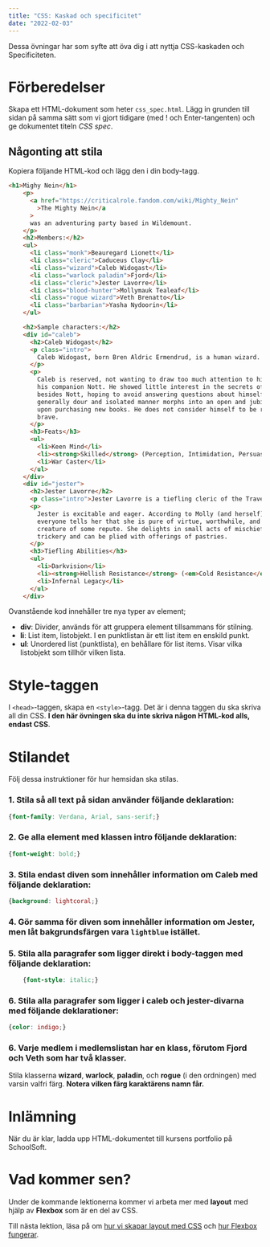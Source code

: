 ```yaml
---
title: "CSS: Kaskad och specificitet"
date: "2022-02-03"
---
```


Dessa övningar har som syfte att öva dig i att nyttja CSS-kaskaden och Specificiteten.

# Förberedelser

Skapa ett HTML-dokument som heter `css_spec.html`. Lägg in grunden till sidan på samma sätt som vi gjort tidigare (med ! och Enter-tangenten) och ge dokumentet titeln *CSS spec*.

## Någonting att stila

Kopiera följande HTML-kod och lägg den i din body-tagg.

```html
<h1>Mighy Nein</h1>
    <p>
      <a href="https://criticalrole.fandom.com/wiki/Mighty_Nein"
        >The Mighty Nein</a
      >
      was an adventuring party based in Wildemount.
    </p>
    <h2>Members:</h2>
    <ul>
      <li class="monk">Beauregard Lionett</li>
      <li class="cleric">Caduceus Clay</li>
      <li class="wizard">Caleb Widogast</li>
      <li class="warlock paladin">Fjord</li>
      <li class="cleric">Jester Lavorre</li>
      <li class="blood-hunter">Mollymauk Tealeaf</li>
      <li class="rogue wizard">Veth Brenatto</li>
      <li class="barbarian">Yasha Nydoorin</li>
    </ul>

    <h2>Sample characters:</h2>
    <div id="caleb">
      <h2>Caleb Widogast</h2>
      <p class="intro">
        Caleb Widogast, born Bren Aldric Ermendrud, is a human wizard.
      </p>
      <p>
        Caleb is reserved, not wanting to draw too much attention to himself or
        his companion Nott. He showed little interest in the secrets of people
        besides Nott, hoping to avoid answering questions about himself. Caleb's
        generally dour and isolated manner morphs into an open and jubilant mood
        upon purchasing new books. He does not consider himself to be remotely
        brave.
      </p>
      <h3>Feats</h3>
      <ul>
        <li>Keen Mind</li>
        <li><strong>Skilled</strong> (Perception, Intimidation, Persuasion)</li>
        <li>War Caster</li>
      </ul>
    </div>
    <div id="jester">
      <h2>Jester Lavorre</h2>
      <p class="intro">Jester Lavorre is a tiefling cleric of the Traveler.</p>
      <p>
        Jester is excitable and eager. According to Molly (and herself),
        everyone tells her that she is pure of virtue, worthwhile, and a
        creature of some repute. She delights in small acts of mischief and
        trickery and can be plied with offerings of pastries.
      </p>
      <h3>Tiefling Abilities</h3>
      <ul>
        <li>Darkvision</li>
        <li><strong>Hellish Resistance</strong> (<em>Cold Resistance</em>)</li>
        <li>Infernal Legacy</li>
      </ul>
    </div>
```

<Notice>

Ovanstående kod innehåller tre nya typer av element;
- **div**: Divider, används för att gruppera element tillsammans för stilning.
- **li**: List item, listobjekt. I en punktlistan är ett list item en enskild punkt.
- **ul**: Unordered list (punktlista), en behållare för list items. Visar vilka listobjekt som tillhör vilken lista.

</Notice>

# Style-taggen

I `<head>`-taggen, skapa en `<style>`-tagg. Det är i denna taggen du ska skriva all din CSS. **I den här övningen ska du inte skriva någon HTML-kod alls, endast CSS**.

# Stilandet

Följ dessa instruktioner för hur hemsidan ska stilas.

### 1. Stila så all text på sidan använder följande deklaration:

```css
{font-family: Verdana, Arial, sans-serif;}
```

### 2. Ge alla element med klassen intro följande deklaration:

```css
{font-weight: bold;}
```

### 3. Stila endast diven som innehåller information om Caleb med följande deklaration:

```css
{background: lightcoral;}
```

### 4. Gör samma för diven som innehåller information om Jester, men låt bakgrundsfärgen vara `lightblue` istället.


### 5. Stila alla paragrafer som ligger direkt i body-taggen med följande deklaration:

```css
    {font-style: italic;}
```

### 6. Stila alla paragrafer som ligger i caleb och jester-divarna med följande deklarationer:

```css
{color: indigo;}
```

### 6. Varje medlem i medlemslistan har en klass, förutom Fjord och Veth som har två klasser.

Stila klasserna **wizard**, **warlock**, **paladin**, och **rogue** (i den ordningen) med varsin valfri färg. **Notera vilken färg karaktärens namn får.**

# Inlämning

När du är klar, ladda upp HTML-dokumentet till kursens portfolio på SchoolSoft.

# Vad kommer sen?

Under de kommande lektionerna kommer vi arbeta mer med **layout** med hjälp av **Flexbox** som är en del av CSS.

Till nästa lektion, läsa på om [hur vi skapar layout med CSS](https://developer.mozilla.org/en-US/docs/Learn/CSS/CSS_layout/Introduction) och [hur Flexbox fungerar](https://developer.mozilla.org/en-US/docs/Learn/CSS/CSS_layout/Flexbox).